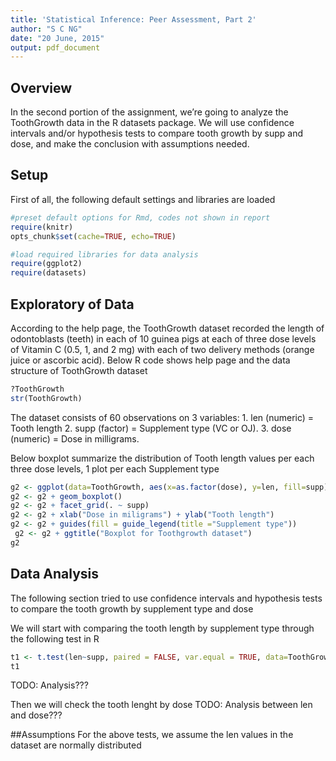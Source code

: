 ```yaml
---
title: 'Statistical Inference: Peer Assessment, Part 2'
author: "S C NG"
date: "20 June, 2015"
output: pdf_document
---
```


## Overview
In the second portion of the assignment, we're going to analyze the ToothGrowth data in the R datasets package. We will use confidence intervals and/or hypothesis tests to compare tooth growth by supp and dose, and make the conclusion with assumptions needed.

## Setup
First of all, the following default settings and libraries are loaded
```r
#preset default options for Rmd, codes not shown in report
require(knitr)
opts_chunk$set(cache=TRUE, echo=TRUE)

#load required libraries for data analysis
require(ggplot2)
require(datasets)
```

## Exploratory of Data
According to the help page, the ToothGrowth dataset recorded the length of odontoblasts (teeth) in each of 10 guinea pigs at each of three dose levels of Vitamin C (0.5, 1, and 2 mg) with each of two delivery methods (orange juice or ascorbic acid).
Below R code shows help page and the data structure of ToothGrowth dataset
```r
?ToothGrowth
str(ToothGrowth)
```
The dataset consists of 60 observations on 3 variables: 
1. len  (numeric) = Tooth length
2. supp (factor) = Supplement type (VC or OJ).
3. dose (numeric) = Dose in milligrams.

Below boxplot summarize the distribution of Tooth length values per each three dose levels, 1 plot per each Supplement type
```r
g2 <- ggplot(data=ToothGrowth, aes(x=as.factor(dose), y=len, fill=supp)) 
g2 <- g2 + geom_boxplot()
g2 <- g2 + facet_grid(. ~ supp) 
g2 <- g2 + xlab("Dose in miligrams") + ylab("Tooth length") 
g2 <- g2 + guides(fill = guide_legend(title ="Supplement type"))
 g2 <- g2 + ggtitle("Boxplot for Toothgrowth dataset")
g2
```

## Data Analysis
The following section tried to use confidence intervals and hypothesis tests to compare the tooth growth by supplement type and dose

We will start with comparing the tooth length by supplement type through the following test in R
```r
t1 <- t.test(len~supp, paired = FALSE, var.equal = TRUE, data=ToothGrowth)
t1
```
TODO: Analysis???

Then we will check the tooth lenght by dose
TODO: Analysis between len and dose???


##Assumptions
For the above tests, we assume the len values in the dataset are normally distributed